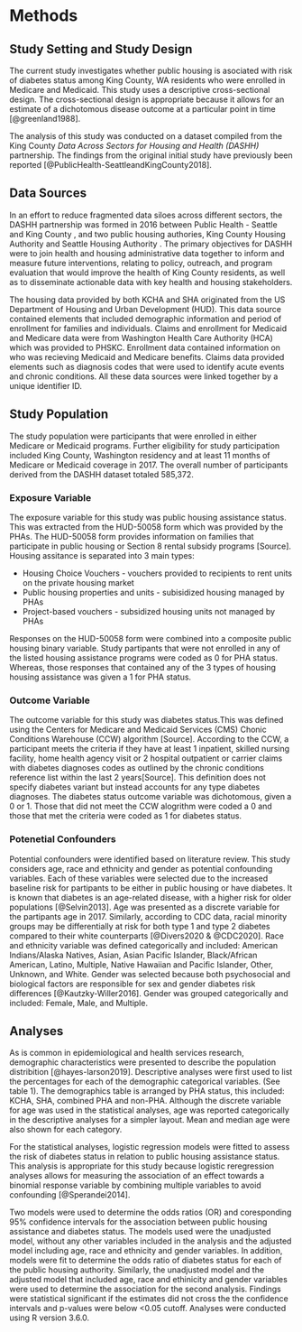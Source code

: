 # Methods {}
## Study Setting and Study Design
The current study investigates whether public housing is asociated with risk of diabetes status among King County, WA residents who were enrolled in Medicare and Medicaid. This study uses a descriptive cross-sectional design. The cross-sectional design is appropriate because it allows for an estimate of a dichotomous disease outcome at a particular point in time [@greenland1988].

The analysis of this study was conducted on a dataset compiled from the King County _Data Across Sectors for Housing and Health (DASHH)_ partnership. The findings from the original initial study have previously been reported [@PublicHealth-SeattleandKingCounty2018].

## Data Sources
In an effort to reduce fragmented data siloes across different sectors, the DASHH partnership was formed in 2016 between Public Health - Seattle and King County , and two public housing authories, King County Housing Authority and Seattle Housing Authority . The primary objectives for DASHH were to join health and housing administrative data together to inform and measure future interventions, relating to policy, outreach, and program evaluation that would improve the health of King County residents, as well as to disseminate actionable data with key health and housing stakeholders.

The housing data provided by both KCHA and SHA originated from the US Department of Housing and Urban Development (HUD). This data source contained elements that included demographic information and period of enrollment for families and individuals. Claims and enrollment for Medicaid and Medicare data were from Washington Health Care Authority (HCA) which was provided to PHSKC. Enrollment data contained information on who was recieving Medicaid and Medicare benefits. Claims data provided elements such as diagnosis codes that were used to identify acute events and chronic conditions. All these data sources were linked together by a unique identifier ID.

## Study Population
The study population were participants that were enrolled in either Medicare or Medicaid programs. Further eligibility for study participation included King County, Washington residency and at least 11 months of Medicare or Medicaid coverage in 2017. The overall number of participants derived from the DASHH dataset totaled 585,372.

### Exposure Variable
The exposure variable for this study was public housing assistance status. This was extracted from the HUD-50058 form which was provided by the PHAs. The HUD-50058 form provides information on families that participate in public housing or Section 8 rental subsidy programs [Source]. Housing assitance is separated into 3 main types:

* Housing Choice Vouchers - vouchers provided to recipients to rent units on the private housing market
* Public housing properties and units - subisidized housing managed by PHAs
* Project-based vouchers - subsidized housing units not managed by PHAs

Responses on the HUD-50058 form were combined into a composite public housing binary variable. Study partipants that were not enrolled in any of the listed housing assistance programs were coded as 0 for PHA status. Whereas, those responses that contained any of the 3 types of housing housing assistance was given a 1 for PHA status.

### Outcome Variable
The outcome variable for this study was diabetes status.This was defined using the Centers for Medicare and Medicaid Services (CMS) Chonic Conditions Warehouse (CCW) algorithm [Source]. According to the CCW, a participant meets the criteria if they have at least 1 inpatient, skilled nursing facility, home health agency visit or 2 hospital outpatient or carrier claims with diabetes diagnoses codes as outlined by the chronic conditions reference list within the last 2 years[Source]. This definition does not specify diabetes variant but instead accounts for any type diabetes diagnoses. The diabetes status outcome variable was dichotomous, given a 0 or 1. Those that did not meet the CCW alogrithm were coded a 0 and those that met the criteria were coded as 1 for diabetes status.

### Potenetial Confounders
Potential confounders were identified based on literature review. This study considers age, race and ethnicity and gender as potential confounding variables. Each of these variables were selected due to the increased baseline risk for partipants to be either in public housing or have diabetes. It is known that diabetes is an age-related disease, with a higher risk for older populations [@Selvin2013]. Age was presented as a discrete variable for the partipants age in 2017. Similarly, according to CDC data, racial minority groups may be differentially at risk for both type 1 and type 2 diabetes compared to their white counterparts [@Divers2020 & @CDC2020]. Race and ethnicity variable was defined categorically and included: American Indians/Alaska Natives, Asian, Asian Pacific Islander, Black/African American, Latino, Multiple, Native Hawaiian and Pacific Islander, Other, Unknown, and White. Gender was selected because both psychosocial and biological factors are responsible for sex and gender diabetes risk differences [@Kautzky-Willer2016]. Gender was grouped categorically and included: Female, Male, and Multiple.

## Analyses
As is common in epidemiological and health services research, demographic characteristics were presented to describe the population distribition [@hayes-larson2019]. Descriptive analyses were first used to list the  percentages for each of the demographic categorical variables. (See table 1). The demographics table is arranged by PHA status, this included: KCHA, SHA, combined PHA and non-PHA. Although the discrete variable for age was used in the statistical analyses, age was reported categorically in the descriptive analyses for a simpler layout. Mean and median age were also shown for each category.

For the statistical analyses, logistic regression models were fitted to assess the risk of diabetes status in relation to public housing assistance status. This analysis is appropriate for this study because logistic reregression analyses allows for measuring the association of an effect towards a binomial response variable by combining multiple variables to avoid confounding [@Sperandei2014].

Two models were used to determine the odds ratios (OR) and coresponding 95% confidence intervals for the association between public housing assistance and diabetes status. The models used were the unadjusted model, without any other variables included in the analysis and the adjusted model including age, race and ethnicity and gender variables. In addition, models were fit to determine the odds ratio of diabetes status for each of the public housing authority. Similarly, the unadjusted model and the adjusted model that included age, race and ethinicity and gender variables were used to determine the association for the second analysis. Findings were statistical significant if the estimates did not cross the the confidence intervals and p-values were below <0.05 cutoff. Analyses were conducted using R version 3.6.0.
